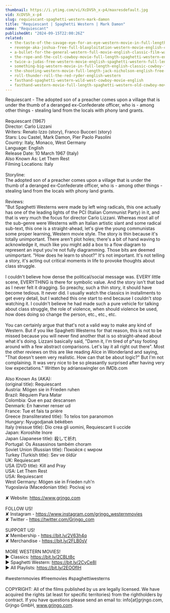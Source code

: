 ```yaml
---
thumbnail: https://i.ytimg.com/vi/XcDVSh_x-p4/maxresdefault.jpg
vid: XcDVSh_x-p4
slug: requiescant-spaghetti-western-mark-damon
title: "Requiescant | Spaghetti Western | Mark Damon"
name: "Requiescant"
publishedAt: "2024-09-15T22:00:26Z"
related:
  - the-taste-of-the-savage-eye-for-an-eye-western-movie-in-full-length-english-free-feature-film
  - revenge-aka-joshua-free-full-blaxploitation-western-movie-english-classic-feature-film
  - a-bullet-for-the-general-western-full-movie-english-classic-film-watchfree-cowboyfilm
  - the-rope-and-the-colt-cowboy-movie-full-length-spaghetti-western-english-free-full-westerns
  - twice-a-judas-free-western-movie-english-spaghetti-western-full-length
  - something-big-western-movie-in-full-length-english-classic-cowboy-film-free-full-westerns
  - the-shooting-western-movie-full-length-jack-nicholson-english-free-full-westerns
  - roll-thunder-roll-the-red-ryder-english-western
  - fasthand-spaghetti-western-wild-west-cowboy-movie-english
  - fasthand-western-movie-full-length-spaghetti-western-old-cowboy-movie-wild-west
---
```


Requiescant - The adopted son of a preacher comes upon a village that is under the thumb of a deranged ex-Confederate officer, who is - among other things - stealing land from the locals with phony land grants. <br />
<br />
Requiescant (1967)<br />
Director: Carlo Lizzani<br />
Writers: Renato Izzo (story), Franco Bucceri (story)<br />
Stars: Lou Castel, Mark Damon, Pier Paolo Pasolini <br />
Country: Italy, Monaco, West Germany<br />
Language: English<br />
Release Date: 10 March 1967 (Italy)<br />
Also Known As: Let Them Rest<br />
Filming Locations: Italy <br />
<br />
Storyline:<br />
The adopted son of a preacher comes upon a village that is under the thumb of a deranged ex-Confederate officer, who is - among other things - stealing land from the locals with phony land grants.<br />
<br />
Reviews: <br />
"But Spaghetti Westerns were made by left wing radicals, this one actually has one of the leading lights of the PCI (Italian Communist Party) in it, and that is very much the focus for director Carlo Lizzani. Whereas most all of the sub-genre were Westerns with an Italian artistic slant and some radical sub-text, this one is a straight-ahead, let's give the young communistas some proper learning, Western movie style. The story is thin because it's totally unimportant. There aren't plot holes; there's a bit of hand waving to acknowledge it, much like you might add a box to a flow diagram to represent an input you're not fully diagramming. Those bits are deemed unimportant. "How does he learn to shoot?" It's not important. It's not telling a story, it's acting out critical moments in life to provoke thoughts about class struggle.<br />
<br />
I couldn't believe how dense the political/social message was. EVERY little scene, EVERYTHING is there for symbolic value. And the story isn't that bad as I never felt it dragging. So preachy, such a thin story, it should have become tedious. It never did. I usually watch the classics in installments to get every detail, but I watched this one start to end because I couldn't stop watching it. I couldn't believe he had made such a pure vehicle for talking about class struggle, the role of violence, when should violence be used, how does doing so change the person, etc., etc., etc.<br />
<br />
You can certainly argue that that's not a valid way to make any kind of Western. But if you like Spaghetti Westerns for that reason, this is not to be missed because you will never find another that is so straight-ahead about what it's doing. Lizzani basically said, "Damn it, I'm tired of p*ssy footing around with a few abstract comparisons. Let's lay it all right out there". Most the other reviews on this are like reading Alice in Wonderland and saying, "That doesn't seem very realistic. How can that be about logic?" But I'm not complaining. It was very nice to be so pleasantly surprised after having very low expectations." Written by adrianswingler on IMDb.com<br />
<br />
Also Known As (AKA):<br />
(original title): Requiescant<br />
Austria: Mögen sie in Frieden ruhen<br />
Brazil: Réquiem Para Matar<br />
Colombia: Que en paz descansen<br />
Denmark: En hævner renser ud<br />
France: Tue et fais ta prière<br />
Greece (transliterated title): To telos ton paranomon<br />
Hungary: Nyugodjanak békében<br />
Italy (reissue title): Dio crea gli uomini, Requiescant li uccide<br />
Japan: Koroshite Inore<br />
Japan (Japanese title): 殺して祈れ<br />
Portugal: Os Assassinos também choram<br />
Soviet Union (Russian title): Покойся с миром<br />
Turkey (Turkish title): Sev ve öldür<br />
UK: Requiescant<br />
USA (DVD title): Kill and Pray<br />
USA: Let Them Rest<br />
USA: Requiescant<br />
West Germany: Mögen sie in Frieden ruh'n<br />
Yugoslavia (Macedonian title): Pocivaj vo <br />
<br />
✘ Website: https://www.grjngo.com<br />
<br />
FOLLOW US!<br />
✘ Instagram - https://www.instagram.com/grjngo_westernmovies<br />
✘ Twitter - https://twitter.com/Grjngo_com<br />
<br />
SUPPORT US!<br />
✘ Membership - https://bit.ly/2V63h4q<br />
✘ Merchandise - https://bit.ly/2FLB0sV<br />
<br />
MORE WESTERN MOVIES! <br />
► Classics: https://bit.ly/2CBLt8c <br />
► Spaghetti Western: https://bit.ly/2CyCe8I <br />
► All Playlists: https://bit.ly/2EOOfIH <br />
<br />
#westernmovies #freemovies #spaghettiwesterns<br />
<br />
COPYRIGHT: All of the films published by us are legally licensed. We have acquired the rights (at least for specific territories) from the rightholders by contract. If you have questions please send an email to: info[at]grjngo.com, Grjngo GmbH, www.grjngo.com.